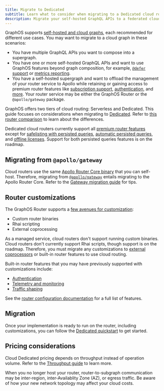 ```yaml
---
title: Migrate to Dedicated
subtitle: Learn what to consider when migrating to a Dedicated cloud router
description: Migrate your self-hosted GraphQL APIs to a federated cloud supergraph with a pre-provisioned router on dedicated infrastructure.
---
```


<CloudPlanPause />

GraphOS supports [self-hosted and cloud graphs](../../graphs/#graph-types), each recommended for different use cases. You may want to migrate to a cloud graph in these scenarios:

- You have multiple GraphQL APIs you want to compose into a supergraph.
- You have one or more self-hosted GraphQL APIs and want to use GraphOS features beyond graph composition, for example, [`@defer` support](/graphos/routing/operations/defer) or [metrics reporting](/graphos/platform/insights/).
- You have a self-hosted supergraph and want to offload the management of your router service to Apollo while retaining or gaining access to premium router features like [subscription support](/graphos/routing/operations/subscriptions/), [authentication](/router/configuration/authn-jwt), and [more](/router/enterprise-features). Your router service may be either the GraphOS Router or the `@apollo/gateway` package.

GraphOS offers two tiers of cloud routing: Serverless and Dedicated. This guide focuses on considerations when migrating to [Dedicated](/graphos/routing/cloud/dedicated). Refer to [this router comparison](/graphos/routing#router-comparison) to learn about the differences.

<Note>

Dedicated cloud routers currently support all [premium router features](/router/enterprise-features) except for [safelisting with persisted queries](/graphos/routing/security/persisted-queries/), [automatic persisted queries](/apollo-server/performance/apq/), and [offline licenses](/graphos/routing/license/#offline-license). Support for both persisted queries features is on the roadmap.

</Note>

## Migrating from `@apollo/gateway`

Cloud routers use the same [Apollo Router Core binary](https://github.com/apollographql/router) that you can self-host. Therefore, migrating from [`@apollo/gateway`](/apollo-server/using-federation/api/apollo-gateway/) entails migrating to the Apollo Router Core. Refer to the [Gateway migration guide](/graphos/reference/migration/from-gateway) for tips.

## Router customizations

The GraphOS Router supports a [few avenues for customization](/router/customizations/overview):

- Custom router binaries
- Rhai scripting
- External coprocessing

As a managed service, cloud routers don't support running custom binaries. Cloud routers don't currently support Rhai scripts, though support is on the roadmap.
Therefore, you must migrate any customizations to [external coprocessors](/graphos/routing/customization/coprocessor/) or built-in router features to use cloud routing.

Built-in router features that you may have previously supported with customizations include:

- [Authentication](/router/configuration/authn-jwt)
- [Telemetry and monitoring](/router/configuration/telemetry/overview)
- [Traffic shaping](/router/configuration/traffic-shaping)

See the [router configuration documentation](/graphos/routing) for a full list of features.

## Migration

Once your implementation is ready to run on the router, including customizations, you can follow the [Dedicated quickstart](/graphos/routing/cloud/dedicated-quickstart) to get started.

## Pricing considerations

Cloud Dedicated pricing depends on throughput instead of operation volume. Refer to the [Throughput guide](/graphos/routing/cloud/throughput-guide) to learn more.

When you no longer host your router, router-to-subgraph communication may be inter-region, inter-Availablity Zone (AZ), or egress traffic. Be aware of how your new network topology may affect your cloud costs.
